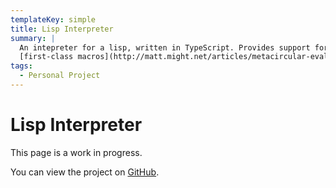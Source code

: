 ```yaml
---
templateKey: simple
title: Lisp Interpreter
summary: |
  An intepreter for a lisp, written in TypeScript. Provides support for
  [first-class macros](http://matt.might.net/articles/metacircular-evaluation-and-first-class-run-time-macros/).
tags:
  - Personal Project
---
```


# Lisp Interpreter

This page is a work in progress.

You can view the project on [GitHub](https://github.com/WhiteAbeLincoln/lisp-interpreter).
